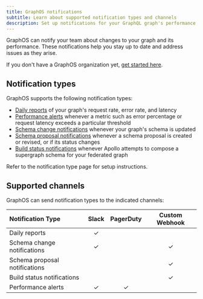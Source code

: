 ```yaml
---
title: GraphOS notifications
subtitle: Learn about supported notification types and channels
description: Set up notifications for your GraphQL graph's performance, schema changes, and more. Stay updated and address issues effectively using custom alerts.
---
```


GraphOS can notify your team about changes to your graph and its performance. These notifications help you stay up to date and address issues as they arise.

<Tip>

If you don't have a GraphOS organization yet, [get started here](../../quickstart/cloud/).

</Tip>

## Notification types

GraphOS supports the following notification types:

- [Daily reports](./daily-reports) of your graph's request rate, error rate, and latency
- [Performance alerts](./performance-alerts) whenever a metric such as error percentage or request latency exceeds a particular threshold
- [Schema change notifications](./schema-change-integration) whenever your graph's schema is updated
- [Schema proposal notifications](./schema-proposal-integration) whenever a schema proposal is created or revised, or if its status changes
- [Build status notifications](./build-status-notification) whenever Apollo attempts to compose a supergraph schema for your federated graph

Refer to the notification type page for setup instructions.

## Supported channels

GraphOS can send notification types to the indicated channels:

| Notification Type             | Slack | PagerDuty | Custom Webhook |
| :---------------------------- | :---: | :-------: | :------------: |
| Daily reports                 |   ✓   |           |                |
| Schema change notifications   |   ✓   |           |       ✓        |
| Schema proposal notifications |       |           |       ✓        |
| Build status notifications    |       |           |       ✓        |
| Performance alerts            |   ✓   |     ✓     |                |
